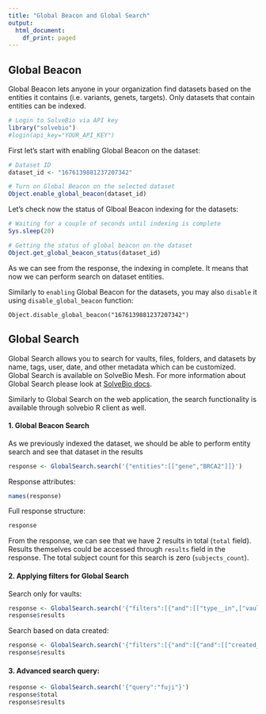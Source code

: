 ```yaml
---
title: "Global Beacon and Global Search"
output:
  html_document:
    df_print: paged
---
```


## Global Beacon

Global Beacon lets anyone in your organization find datasets based on the entities it contains (i.e. variants, genets, targets). Only datasets that contain entities can be indexed.

```r
# Login to SolveBio via API key
library("solvebio")
#login(api_key="YOUR_API_KEY")
```

First let's start with enabling Global Beacon on the dataset:
```r
# Dataset ID
dataset_id <- "1676139881237207342"

# Turn on Global Beacon on the selected dataset
Object.enable_global_beacon(dataset_id)
```

Let's check now the status of Glboal Beacon indexing for the datasets:
```r
# Waiting for a couple of seconds until indexing is complete
Sys.sleep(20)

# Getting the status of global beacon on the dataset
Object.get_global_beacon_status(dataset_id)
```
As we can see from the response, the indexing in complete. It means that now we can perform search on dataset entities.

Similarly to `enabling` Global Beacon for the datasets, you may also `disable` it using `disable_global_beacon` function:
```
Object.disable_global_beacon("1676139881237207342")
``` 


## Global Search

Global Search allows you to search for vaults, files, folders, and datasets by name, tags, user, date, and other metadata which can be customized.
Global Search is available on SolveBio Mesh. For more information about Global Search please look at [SolveBio docs](https://docs.solvebio.com/search/).

Similarly to Global Search on the web application, the search functionality is available through solvebio R client as well.

#### 1. Global Beacon Search

As we previously indexed the dataset, we should be able to perform entity search and see that dataset in the results
```r
response <- GlobalSearch.search('{"entities":[["gene","BRCA2"]]}')
```

Response attributes:
```r
names(response)
```

Full response structure:
```r
response
```


From the response, we can see that we have 2 results in total (`total` field). Results themselves could be accessed through `results` field in the response.
The total subject count for this search is zero (`subjects_count`).

#### 2. Applying filters for Global Search

Search only for vaults:
```r
response <- GlobalSearch.search('{"filters":[{"and":[["type__in",["vault"]]]}]}')
response$results
```

Search based on data created:
```r
response <- GlobalSearch.search('{"filters":[{"and":[{"and":[["created_at__range",["2021-12-21","2021-12-28"]]]}]}]}')
response$results
```


#### 3. Advanced search query:
```r
response <- GlobalSearch.search('{"query":"fuji"}')
response$total
response$results
```

